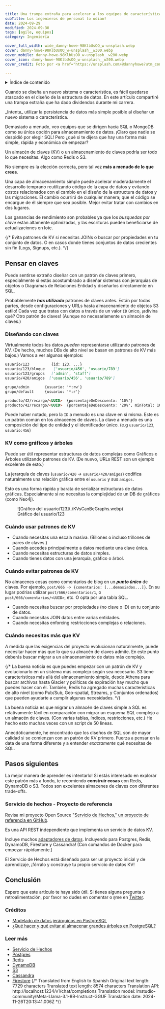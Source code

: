 ```yaml
---

title: Una trampa extraña para acelerar a los equipos de características
subTitle: Los ingenieros de personal lo odian!
date: 2024-09-29
modified: 2024-09-30
tags: [agile, equipos]
category: Ingeniería

cover_full_width: wide_danny-howe-98KlbUsOO_w-unsplash.webp
cover: danny-howe-98KlbUsOO_w-unsplash__w300.webp
cover_mobile: danny-howe-98KlbUsOO_w-unsplash__w200.webp
cover_icon: danny-howe-98KlbUsOO_w-unsplash__w200.webp
cover_credit: Foto por <a href="https://unsplash.com/@dannyhowe?utm_content=creditCopyText&utm_medium=referral&utm_source=unsplash">Danny Howe</a> en <a href="https://unsplash.com/photos/red-and-white-neon-light-signage-98KlbUsOO_w?utm_content=creditCopyText&utm_medium=referral&utm_source=unsplash">Unsplash</a>

---
```


<details>
<summary>Índice de contenido</summary>

- [Pensar en claves](#pensar-en-claves)
  - [Diseñando con claves](#diseñando-con-claves)
  - [KV como gráficos y árboles?](#kv-como-graficos-y-arboles)
  - [Cuándo usar patrones de KV](#cuándo-usar-patrones-de-kv)
  - [Cuándo evitar patrones de KV](#cuándo-evitar-patrones-de-kv)
  - [Cuándo necesitas más que KV](#cuándo-necesitas-más-que-kv)
- [Pasos siguientes](#pasos-siguientes)
  - [Servicio de hechos - Proyecto de referencia](#servicio-de-hechos---proyecto-de-referencia)
- [Conclusión](#conclusión)
  - [Leer más](#leer-más)

</details>

Cuando se diseña un nuevo sistema o característica, es fácil quedarse atascado en el diseño de la estructura de datos. En este artículo compartiré una trampa extraña que ha dado dividendos durante mi carrera.

<section class="breakout">
  _Intenta_ utilizar la persistencia de datos más simple posible al diseñar un nuevo sistema o característica.
</section>

Demasiado a menudo, veo equipos que se dirigen hacia SQL o MongoDB como su única opción para almacenamiento de datos. ¡Claro que nadie se despidió por elegir SQL! Pero ¿qué si te dijera que hay una forma más simple, rápida y económica de empezar?

Un almacén de claves (KV) o un almacenamiento de claves podría ser todo lo que necesitas. Algo como Redis o S3.

No siempre es la elección correcta, pero tal vez **más a menudo de lo que crees**.

Una capa de almacenamiento simple puede acelerar moderadamente el desarrollo temprano reutilizando código de la capa de datos y evitando costos relacionados con el cambio en el diseño de la estructura de datos y las migraciones. El cambio ocurrirá de cualquier manera; que el código se encargue de él siempre que sea posible. Mejor evitar tratar con cambios en dos lugares.

Los ganancias de rendimiento son probables ya que los _busquedas por clave_ están altamente optimizadas, y las escrituras pueden beneficiarse de actualizaciones en lote.

{/* Evita patrones de KV si necesitas JOINs o buscar por propiedades en tu conjunto de datos. O en casos donde tienes conjuntos de datos crecientes sin fin (Logs, Signups, etc.). */}

## Pensar en claves

Puede sentirse extraño diseñar con un patrón de claves primero, especialmente si estás acostumbrado a diseñar sistemas con jerarquías de objetos o Diagramas de Relaciones Entidad y diseñarlos directamente en SQL.

Probablemente ***has utilizado*** patrones de claves antes. Están por todas partes, desde configuraciones y URLs hasta almacenamiento de objetos S3 estilo! Cada vez que tratas con datos a través de un valor `ID` único, ¡adivina qué? Otro patrón de claves! (Aunque no necesariamente un almacén de claves.)

### Diseñando con claves

Virtualmente todos los datos _pueden_ representarse utilizando patrones de KV. (De hecho, muchos DBs de alto nivel se basan en patrones de KV más bajos.) Vamos a ver algunos ejemplos:

```markdown
usuario/123          {id: 123, ...}
usuario/123/bloque    ['usuario/456', 'usuario/789']
usuario/123/grupos   ['admin', 'staff']
usuario/420/amigos  ['usuario/456', 'usuario/789']

grupo/admin       {usuario: '*:rw'}
grupo/default     {usuario: '*:r'}

producto/42/recargo/<UUID>	{porcentajeDeDescuento: '10%'}
producto/42/recargo/<UUID>	{porcentajeDeDescuento: '20%', minTotal: 100.0}
```

Puede haber notado, pero la `ID` a menudo es una clave en sí misma. Este es un patrón común en los almacenes de claves. La clave a menudo es una composición del tipo de entidad y el identificador único. (e.g `usuario/123`, `usuario:456`)

### KV como gráficos y árboles

Puede ser útil representar estructuras de datos complejas como Gráficos o Árboles utilizando patrones de KV. (De nuevo, URLs REST son un ejemplo excelente de esto.)

La jerarquía de claves (`usuario/420` -> `usuario/420/amigos`) codifica naturalmente una relación gráfica entre el `usuario` y sus `amigos`.

Esto es una forma rápida y barata de serializar estructuras de datos gráficas. Especialmente si no necesitas la complejidad de un DB de gráficos (como Neo4j).

<figure>
![Gráfico del usuario/123](./KVsCanBeGraphs.webp)
<figcaption>Gráfico del usuario/123</figcaption>
</figure>

### Cuándo usar patrones de KV

- Cuando necesitas una escala masiva. (Billones o incluso trillones de pares de claves.)
- Cuando accedes principalmente a datos mediante una clave única.
- Cuando necesitas estructuras de datos simples.
- Cuando tienes datos con una jerarquía, gráfico o árbol.

### Cuándo evitar patrones de KV

No almacenes cosas como comentarios de blog en un _**punto único**_ de claves. Por ejemplo, `post/666 -> {comentarios: [...demasiados...]}`. En su lugar podrías utilizar `post/666/comentarios/1`, o `post/666/comentarios/<UUID>`, etc. O opta por una tabla SQL.

- Cuando necesitas buscar por propiedades (no clave o ID) en tu conjunto de datos.
- Cuando necesitas JOIN datos entre varias entidades.
- Cuando necesitas enforcing restricciones complejas o relaciones.

### Cuándo necesitas más que KV

A medida que las exigencias del proyecto evolucionan naturalmente, puede necesitar hacer más que lo que su almacén de claves admite. En este punto deberás buscar migrar a un almacenamiento de datos más complejo.

{/* La buena noticia es que puedes empezar con un patrón de KV y evolucionarlo en un sistema más complejo según sea necesario. S3 tiene características más allá del almacenamiento simple, desde Athena para buscar archivos hasta Glacier y políticas de expiración hay mucho que puedes hacer con él. También, Redis ha agregado muchas características de alto nivel (como Pub/Sub, Geo-spatial, Streams, y Conjuntos ordenados) que pueden ayudarte a cumplir algunas necesidades. */}

La buena noticia es que migrar un almacén de claves simple a SQL es relativamente fácil en comparación con migrar un esquema SQL complejo a un almacén de claves. (Con varias tablas, índices, restricciones, etc.) He hecho esto muchas veces con un script de 50 líneas.

Anecdóticamente, he encontrado que los diseños de SQL son de mayor calidad si se comienzan con un patrón de KV primero. Fuerza a pensar en la data de una forma diferente y a entender _exactamente_ qué necesitas de SQL.

## Pasos siguientes

La mejor manera de aprender es intentarlo! Si estás interesado en explorar este patrón más a fondo, te recomiendo **construir cosas** con Redis, DynamoDB o S3.
Todos son excelentes almacenes de claves con diferentes trade-offs.

### Servicio de hechos - Proyecto de referencia

Revisa mi proyecto Open Source ["Servicio de Hechos," un proyecto de referencia en GitHub](https://github.com/justsml/fact-service).

Es una API REST independiente que implementa un servicio de datos KV.

Incluye muchos [adaptadores de datos](https://github.com/justsml/fact-service/tree/main/lib/providers).
Incluyendo para Postgres, Redis, DynamoDB, Firestore y Cassandra! (Con comandos de Docker para empezar rápidamente.)

El Servicio de Hechos está diseñado para ser un proyecto inicial y de aprendizaje, ¡fórralo y construye tu propio servicio de datos KV!

## Conclusión

Espero que este artículo te haya sido útil. Si tienes alguna pregunta o retroalimentación, por favor no dudes en comentar o `@`me en [Twitter](https://twitter.com/justsml).

### Créditos

- [Modelado de datos jerárquicos en PostgreSQL](https://leonardqmarcq.com/posts/modeling-hierarchical-tree-data)
- [¿Qué hacer y qué evitar al almacenar grandes árboles en PostgreSQL?](https://leonardqmarcq.com/posts/dos-y-donts-de-modelar-arboles-jerarquicos-en-postgres)

### Leer más

- [Servicio de Hechos](https://github.com/justsml/fact-service)
- [Postgres](https://www.postgresql.org/)
- [Redis](https://redis.io/)
- [DynamoDB](https://aws.amazon.com/dynamodb/)
- [S3](https://aws.amazon.com/s3/)
- [Cassandra](https://cassandra.apache.org/)
- [Firestore](https://firebase.google.com/docs/firestore)
{/* Translated from English to Spanish
Original text length: 7729 characters
Translated text length: 8574 characters
Translation API: http://localhost:1234/v1/chat/completions
Translation model: lmstudio-community/Meta-Llama-3.1-8B-Instruct-GGUF
Translation date: 2024-11-26T20:13:41.006Z */}
